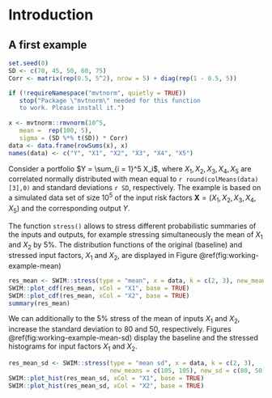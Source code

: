 

# Introduction

## A first example


``` r
set.seed(0)
SD <- c(70, 45, 50, 60, 75)
Corr <- matrix(rep(0.5, 5^2), nrow = 5) + diag(rep(1 - 0.5, 5))

if (!requireNamespace("mvtnorm", quietly = TRUE))
   stop("Package \"mvtnorm\" needed for this function 
   to work. Please install it.")
   
x <- mvtnorm::rmvnorm(10^5, 
   mean =  rep(100, 5), 
   sigma = (SD %*% t(SD)) * Corr)
data <- data.frame(rowSums(x), x)
names(data) <- c("Y", "X1", "X2", "X3", "X4", "X5")
```


Consider a portfolio $Y = \sum_{i = 1}^5 X_i$, where $X_1, X_2, X_3, X_4, X_5$ are correlated normally distributed with mean equal to `r round(colMeans(data)[3],0)` and standard deviations `r SD`, respectively. The example is based on a simulated data set of size $10^5$ of the input risk factors $\textbf{X} = (X_1, X_2, X_3, X_4, X_5)$ and the corresponding output $Y$.

The function `stress()` allows to stress different probabilistic summaries of the inputs and outputs, for example stressing simultaneously the mean of $X_1$ and $X_2$ by $5$%. The distribution functions of the original (baseline) and stressed input factors, $X_1$ and $X_2$, are displayed in Figure \@ref(fig:working-example-mean)


``` r
res_mean <- SWIM::stress(type = "mean", x = data, k = c(2, 3), new_means = c(105, 105))
SWIM::plot_cdf(res_mean, xCol = "X1", base = TRUE)
SWIM::plot_cdf(res_mean, xCol = "X2", base = TRUE)
summary(res_mean)
```

We can additionally to the $5$% stress of the mean of inputs $X_1$ and $X_2$, increase the standard deviation to $80$ and $50$, respectively. Figures \@ref(fig:working-example-mean-sd) display the baseline and the stressed histograms for input factors $X_1$ and $X_2$.

``` r
res_mean_sd <- SWIM::stress(type = "mean sd", x = data, k = c(2, 3), 
                            new_means = c(105, 105), new_sd = c(80, 50))
SWIM::plot_hist(res_mean_sd, xCol = "X1", base = TRUE)
SWIM::plot_hist(res_mean_sd, xCol = "X2", base = TRUE)
```


